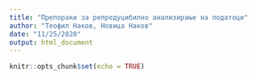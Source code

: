 ```yaml
---
title: "Препораки за репродуцибилно анализирање на податоци"
author: "Теофил Наков, Новица Наков"
date: "11/25/2020"
output: html_document
---
```


```r
knitr::opts_chunk$set(echo = TRUE)
```


